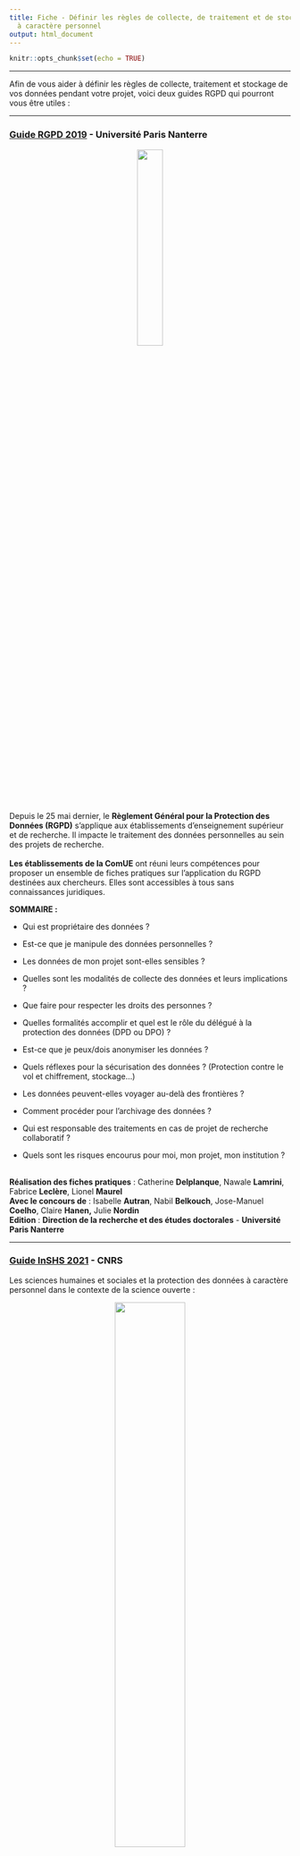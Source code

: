 ```yaml
---
title: Fiche - Définir les règles de collecte, de traitement et de stockage des données
  à caractère personnel
output: html_document
---
```


```r
knitr::opts_chunk$set(echo = TRUE)
```

------------------------------------------------------------------------

Afin de vous aider à définir les règles de collecte, traitement et stockage de vos données pendant votre projet, voici deux guides RGPD qui pourront vous être utiles :

------------------------------------------------------------------------

### [Guide RGPD 2019](https://recherche.parisnanterre.fr/accueil/rgpd-fiches-pratiques-rgpd-recherche) - Université Paris Nanterre

<center>

![](images/miniature_guide_rgpd_UPN.png){width="30%"}

</center>

Depuis le 25 mai dernier, le **Règlement Général pour la Protection des Données (RGPD)** s'applique aux établissements d'enseignement supérieur et de recherche. Il impacte le traitement des données personnelles au sein des projets de recherche.\
\
**Les établissements de la ComUE** ont réuni leurs compétences pour proposer un ensemble de fiches pratiques sur l'application du RGPD destinées aux chercheurs. Elles sont accessibles à tous sans connaissances juridiques.

**SOMMAIRE :**

-   Qui est propriétaire des données ?

-   Est-ce que je manipule des données personnelles ?

-   Les données de mon projet sont-elles sensibles ?

-   Quelles sont les modalités de collecte des données et leurs implications ?

-   Que faire pour respecter les droits des personnes ?

-   Quelles formalités accomplir et quel est le rôle du délégué à la protection des données (DPD ou DPO) ?

-   Est-ce que je peux/dois anonymiser les données ?

-   Quels réflexes pour la sécurisation des données ? (Protection contre le vol et chiffrement, stockage...)

-   Les données peuvent-elles voyager au-delà des frontières ?

-   Comment procéder pour l'archivage des données ?

-   Qui est responsable des traitements en cas de projet de recherche collaboratif ?

-   Quels sont les risques encourus pour moi, mon projet, mon institution ?

\
**Réalisation des fiches pratiques** : Catherine **Delplanque**, Nawale **Lamrini**, Fabrice **Leclère**, Lionel **Maurel**\
**Avec le concours de** : Isabelle **Autran**, Nabil **Belkouch**, Jose-Manuel **Coelho**, Claire **Hanen,** Julie **Nordin**\
**Edition** : **Direction de la recherche et des études doctorales** - **Université Paris Nanterre**

------------------------------------------------------------------------

### [Guide InSHS 2021](https://recherche.parisnanterre.fr/accueil/rgpd-fiches-pratiques-rgpd-recherche) - CNRS

Les sciences humaines et sociales et la protection des données à caractère personnel dans le contexte de la science ouverte :

<center>

![](images/miniature_guide_InSHS_CNRS.png){width="50%"}

</center>

**SOMMAIRE** :

**Chapitre 1 - Les principales définitions et leur application pour les recherches en sciences humaines et sociales**

-   Les données à caractère personnel

-   Les acteurs et leur rôle

-   Le périmètre de la règlementation : la territorialité

-   Le traitement de données

-   Les principes relatifs au traitement de données

-   L'analyse d'impact sur la vie privée

-   Les droits des personnes

**Chapitre 2 : Les projets de recherche, le cycle de vie des données et la protection des données personnelles**

-   La création de la donnée

-   Les catégories de données

-   Les types de données personnelles

-   Le fondement du traitement associé à la collecte des données personnelle

-   La finalité

-   La proportionnalité

-   Le stockage des données

-   L'exploitation des données

-   L'archivage des données

-   Le partage des données dans la relation partenariale

-   La diffusion des données, la publication

-   Le réemploi des données

**La version 2 du Guide RGPD InSHS a été conçue par** :

**Fabrice Boudjaaba**, directeur adjoint scientifique à l'InSHS du CNRS

**Gaëlle Bujan**, Déléguée à la protection des données du CNRS

**Béatrice Collignon**, directrice de l'unité Passages

**Christine Hadrossek**, chargée des données de la recherche à la Direction des Données Ouvertes de la Recherche du CNRS

**Emilie Masson**, responsable juridique, service protection des données du CNRS

**Lionel Maurel**, directeur adjoint scientifique à l'InSHS du CNRS

**Clément Oliver**, responsable du pôle affaires juridiques et partenariats à l'InSHS du CNRS

**Serge Pinto**, directeur adjoint du laboratoire Parole et Langage

**Muriel Roger**, Professeure, Centre d'Economie de la Sorbonne, Université Paris1 Panthéon Sorbonne ; chargée du département « Méthodes et statistiques publiques » de la TGIR PROGEDO

**Paola Tubaro**, directrice de recherche au Laboratoire Interdisciplinaire des Sciences du Numérique
